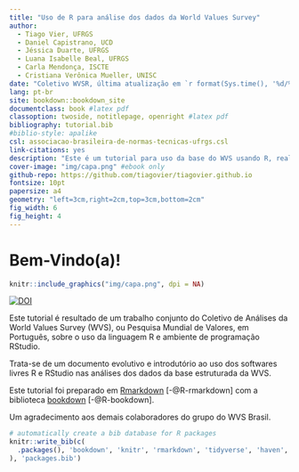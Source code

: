 ```yaml
--- 
title: "Uso de R para análise dos dados da World Values Survey"
author:
  - Tiago Vier, UFRGS
  - Daniel Capistrano, UCD
  - Jéssica Duarte, UFRGS
  - Luana Isabelle Beal, UFRGS
  - Carla Mendonça, ISCTE
  - Cristiana Verônica Mueller, UNISC
date: "Coletivo WVSR, última atualização em `r format(Sys.time(), '%d/%m/%Y')`"
lang: pt-br
site: bookdown::bookdown_site
documentclass: book #latex pdf
classoption: twoside, notitlepage, openright #latex pdf
bibliography: tutorial.bib
#biblio-style: apalike
csl: associacao-brasileira-de-normas-tecnicas-ufrgs.csl
link-citations: yes
description: "Este é um tutorial para uso da base do WVS usando R, realizado pelo Coletivo WVSR Brasil. O livro foi escrito usando a biblioteca bookdown."
cover-image: "img/capa.png" #ebook only
github-repo: https://github.com/tiagovier/tiagovier.github.io
fontsize: 10pt
papersize: a4
geometry: "left=3cm,right=2cm,top=3cm,bottom=2cm"
fig_width: 6 
fig_height: 4
---
```


# Bem-Vindo(a)! {-}

```r
knitr::include_graphics("img/capa.png", dpi = NA)
```

<a href="https://doi.org/10.5281/zenodo.3964456"><img src="https://zenodo.org/badge/DOI/10.5281/zenodo.3964456.svg" alt="DOI"></a>

Este tutorial é resultado de um trabalho conjunto do Coletivo de Análises da World Values Survey (WVS), ou Pesquisa Mundial de Valores, em Português, sobre o uso da linguagem R e ambiente de programação RStudio.

Trata-se de um documento evolutivo e introdutório ao uso dos softwares livres R e RStudio nas análises dos dados da base estruturada da WVS.

Este tutorial foi preparado em [Rmarkdown](https://rmarkdown.rstudio.com/) [-@R-rmarkdown] com a biblioteca [bookdown](https://bookdown.org/) [-@R-bookdown].

Um agradecimento aos demais colaboradores do grupo do WVS Brasil.


```r
# automatically create a bib database for R packages
knitr::write_bib(c(
  .packages(), 'bookdown', 'knitr', 'rmarkdown', 'tidyverse', 'haven', 'ggplot2', 'codebook', 'tinytex'
), 'packages.bib')
```

